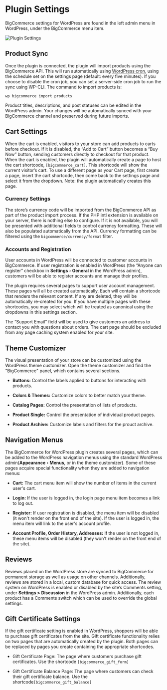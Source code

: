 # Plugin Settings

BigCommerce settings for WordPress are found in the left admin menu in WordPress, under the BigCommerce menu item.

![Plugin Settings](//s3.amazonaws.com/user-content.stoplight.io/6012/1540476609033 "Plugin Settings")

## Product Sync

Once the plugin is connected, the plugin will import products using the BigCommerce API. This will run automatically using [WordPress cron](https://developer.wordpress.org/plugins/cron/), using the schedule set on the settings page (default: every five minutes).
If you choose to disable the cron job, you can set a server-side cron job to run the sync using WP-CLI. The command to import products is:

`wp bigcommerce import products`

Product titles, descriptions, and post statuses can be edited in the WordPress admin. Your changes will be automatically synced with your BigCommerce channel and preserved during future imports.

## Cart Settings

When the cart is enabled, visitors to your store can add products to carts before checkout. If it is disabled, the “Add to Cart” button becomes a “Buy Now” button, sending customers directly to checkout for that product. When the cart is enabled, the plugin will automatically create a page to host the cart shortcode, `[bigcommerce_cart]`. This shortcode will show the current visitor’s cart. To use a different page as your Cart page, first create a page, insert the cart shortcode, then come back to the settings page and select it from the dropdown. Note: the plugin automatically creates this page.

### Currency Settings

The store’s currency code will be imported from the BigCommerce API as part of the product import process. If the PHP intl extension is available on your server, there is nothing else to configure. If it is not available, you will be presented with additional fields to control currency formatting. These will also be populated automatically from the API. Currency formatting can be filtered using the `bigcommerce/currency/format` filter.

### Accounts and Registration

User accounts in WordPress will be connected to customer accounts in BigCommerce. If user registration is enabled in WordPress (the “Anyone can register” checkbox in **Settings** › **General** in the WordPress admin), customers will be able to register accounts and manage their profiles.

The plugin requires several pages to support user account management. These pages will all be created automatically. Each will contain a shortcode that renders the relevant content. If any are deleted, they will be automatically re-created for you. If you have multiple pages with these shortcodes, you may select which will be treated as canonical using the dropdowns in this settings section.

The “Support Email” field will be used to give customers an address to contact you with questions about orders.
The cart page should be excluded from any page caching system enabled for your site.

## Theme Customizer

The visual presentation of your store can be customized using the WordPress theme customizer. Open the theme customizer and find the "BigCommerce" panel, which contains several sections.

* **Buttons:** Control the labels applied to buttons for interacting with products.  

* **Colors & Themes:** Customize colors to better match your theme.
  
* **Catalog Pages:** Control the presentation of lists of products.

* **Product Single:** Control the presentation of individual product pages.  

* **Product Archive:** Customize labels and filters for the prouct archive.

## Navigation Menus

The BigCommerce for WordPress plugin creates several pages, which can be added to the WordPress navigation menus using the standard WordPress admin(**Appearance** › **Menus**, or in the theme customizer).
Some of these pages acquire special functionality when they are added to navigation menus:

* **Cart:** The cart menu item will show the number of items in the current user's cart.
  
* **Login:** If the user is logged in, the login page menu item becomes a link to log out.
  
* **Register:** If user registration is disabled, the menu item will be disabled (it won't render on the front end of the site). If the user is logged in, the menu item will link to the user's account profile.  
* **Account Profile, Order History, Addresses:** If the user is not logged in, these menu items will be disabled (they won't render on the front end of the site).

## Reviews

Reviews placed on the WordPress store are synced to BigCommerce for permanent storage as well as usage on other channels. Additionally, reviews are stored in a local, custom database for quick access.
The review system on WordPress is enabled or disabled by the site’s Comments setting, under **Settings > Discussion** in the WordPress admin. Additionally, each product has a Comments switch which can be used to override the global settings.

## Gift Certificate Settings

If the gift certificate setting is enabled in WordPress, shoppers will be able to purchase gift certificates from the site. Gift certificate functionality relies on two pages that are automatically created by the plugin. Both pages can be replaced by pages you create containing the appropriate shortcodes.

* Gift Certificate Page: The page where customers purchase gift certificates.
Use the shortcode `[bigcommerce_gift_form]`

* Gift Certificate Balance Page:
The page where customers can check their gift certificate balance. Use the shortcode`[bigcommerce_gift_balance]`
